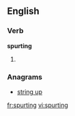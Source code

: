 ==English==

===Verb===
'''spurting'''

# {{present participle of|spurt}}

===Anagrams===
* [[string up#English|string up]]

[[fr:spurting]]
[[vi:spurting]]